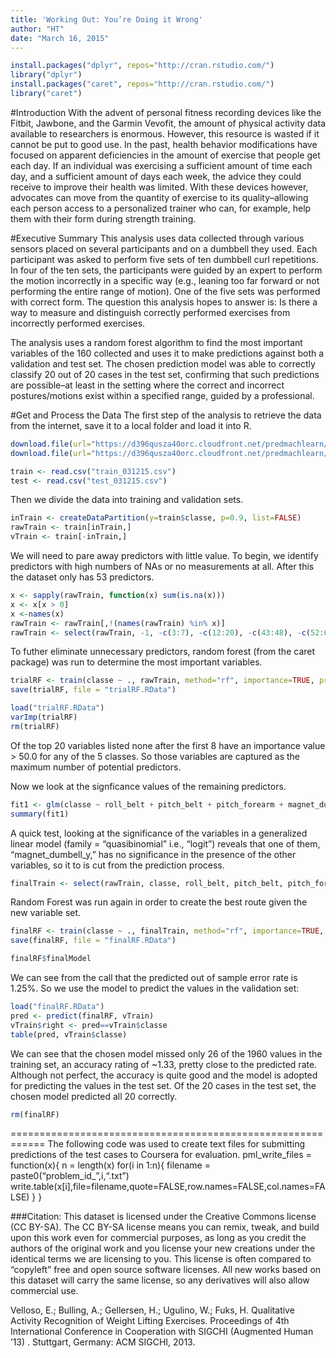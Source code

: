```yaml
---
title: 'Working Out: You’re Doing it Wrong'
author: "HT"
date: "March 16, 2015"
---
```

```r
install.packages("dplyr", repos="http://cran.rstudio.com/")
library("dplyr")
install.packages("caret", repos="http://cran.rstudio.com/")
library("caret")
```

#Introduction
With the advent of personal fitness recording devices like the Fitbit, Jawbone, and the Garmin Vevofit, the amount of physical activity data available to researchers is enormous. However, this resource is wasted if it cannot be put to good use. In the past, health behavior modifications have focused on apparent deficiencies in the amount of exercise that people get each day. If an individual was exercising a sufficient amount of time each day, and a sufficient amount of days each week, the advice they could receive to improve their health was limited. With these devices however, advocates can move from the quantity of exercise to its quality--allowing each person access to a personalized trainer who can, for example, help them with their form during strength training.

#Executive Summary
This analysis uses data collected through various sensors placed on several participants and on a dumbbell they used. Each participant was asked to perform five sets of ten dumbbell curl repetitions. In four of the ten sets, the participants were guided by an expert to perform the motion incorrectly in a specific way (e.g., leaning too far forward or not performing the entire range of motion). One of the five sets was performed with correct form. The question this analysis hopes to answer is: Is there a way to measure and distinguish correctly performed exercises from incorrectly performed exercises.

The analysis uses a random forest algorithm to find the most important variables of the 160 collected and uses it to make predictions against both a validation and test set. The chosen prediction model was able to correctly classify 20 out of 20 cases in the test set, confirming that such predictions are possible--at least in the setting where the correct and incorrect postures/motions exist within a specified range, guided by a professional.

#Get and Process the Data
The first step of the analysis to retrieve the data from the internet, save it to a local folder and load it into R.

```r
download.file(url="https://d396qusza40orc.cloudfront.net/predmachlearn/pml-training.csv", destfile="train_031215.csv", method="curl")
download.file(url="https://d396qusza40orc.cloudfront.net/predmachlearn/pml-testing.csv", destfile="test_031215.csv", method="curl")

train <- read.csv("train_031215.csv")
test <- read.csv("test_031215.csv")
```

Then we divide the data into training and validation sets.
```r
inTrain <- createDataPartition(y=train$classe, p=0.9, list=FALSE)
rawTrain <- train[inTrain,]
vTrain <- train[-inTrain,]
```

We will need to pare away predictors with little value. To begin, we identify predictors with high numbers of NAs or no measurements at all. After this the dataset only has 53 predictors. 

```r
x <- sapply(rawTrain, function(x) sum(is.na(x)))
x <- x[x > 0]
x <-names(x)
rawTrain <- rawTrain[,!(names(rawTrain) %in% x)]
rawTrain <- select(rawTrain, -1, -c(3:7), -c(12:20), -c(43:48), -c(52:61), -c(74:82))
```

To futher eliminate unnecessary predictors, random forest (from the caret package) was run to determine the most important variables.

```r
trialRF <- train(classe ~ ., rawTrain, method="rf", importance=TRUE, prox=TRUE)
save(trialRF, file = "trialRF.RData")
```

```r
load("trialRF.RData")
varImp(trialRF)
rm(trialRF)
```

Of the top 20 variables listed none after the first 8 have an importance value > 50.0 for any of the 5 classes. So those variables are captured as the maximum number of potential predictors.

Now we look at the signficance values of the remaining predictors.

```r
fit1 <- glm(classe ~ roll_belt + pitch_belt + pitch_forearm + magnet_dumbbell_y + magnet_dumbbell_z + yaw_belt + accel_forearm_x + roll_forearm, data = rawTrain, family="quasibinomial")
summary(fit1)
```

A quick test, looking at the significance of the variables in a generalized linear model (family = "quasibinomial" i.e., "logit") reveals that one of them, "magnet_dumbell_y," has no significance in the presence of the other variables, so it to is cut from the prediction process. 

```r
finalTrain <- select(rawTrain, classe, roll_belt, pitch_belt, pitch_forearm, magnet_dumbbell_z, yaw_belt, accel_forearm_x, roll_forearm)
```

Random Forest was run again in order to create the best route given the new variable set.

```r
finalRF <- train(classe ~ ., finalTrain, method="rf", importance=TRUE, prox=TRUE, cache=TRUE)
save(finalRF, file = "finalRF.RData")
```
```r
finalRF$finalModel
```

We can see from the call that the predicted out of sample error rate is 1.25%. So we use the model to predict the values in the validation set:

```r
load("finalRF.RData")
pred <- predict(finalRF, vTrain)
vTrain$right <- pred==vTrain$classe
table(pred, vTrain$classe)
```

We can see that the chosen model missed only 26 of the 1960 values in the training set, an accuracy rating of ~1.33, pretty close to the predicted rate. Although not perfect, the accuracy is quite good and the model is adopted for predicting the values in the test set. Of the 20 cases in the test set, the chosen model predicted all 20 correctly.

```r
rm(finalRF)
```

 ============================================================
 The following code was used to create text files for submitting predictions
of the test cases to Coursera for evaluation.
pml_write_files = function(x){
n = length(x)
for(i in 1:n){
        filename = paste0("problem_id_",i,".txt")
        write.table(x[i],file=filename,quote=FALSE,row.names=FALSE,col.names=FALSE)
  }
}

###Citation:
This dataset is licensed under the Creative Commons license (CC BY-SA). The CC BY-SA license means you can remix, tweak, and build upon this work even for commercial purposes, as long as you credit the authors of the original work and you license your new creations under the identical terms we are licensing to you. This license is often compared to "copyleft" free and open source software licenses. All new works based on this dataset will carry the same license, so any derivatives will also allow commercial use.

Velloso, E.; Bulling, A.; Gellersen, H.; Ugulino, W.; Fuks, H. Qualitative Activity Recognition of Weight Lifting Exercises. Proceedings of 4th International Conference in Cooperation with SIGCHI (Augmented Human '13) . Stuttgart, Germany: ACM SIGCHI, 2013.
